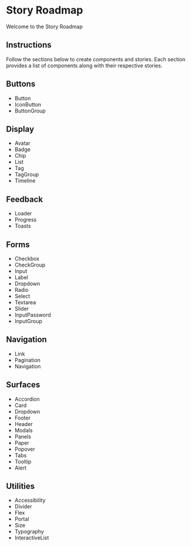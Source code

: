 # Story Roadmap

Welcome to the Story Roadmap 

## Instructions

Follow the sections below to create components and stories. Each section provides a list of components along with their respective stories.

## Buttons

- Button
- IconButton
- ButtonGroup

## Display

- Avatar
- Badge
- Chip
- List
- Tag
- TagGroup
- Timeline

## Feedback

- Loader
- Progress
- Toasts

## Forms

- Checkbox
- CheckGroup
- Input
- Label
- Dropdown
- Radio
- Select
- Textarea
- Slider
- InputPassword
- InputGroup

## Navigation

- Link
- Pagination
- Navigation

## Surfaces

- Accordion
- Card
- Dropdown
- Footer
- Header
- Modals
- Panels
- Paper
- Popover
- Tabs
- Tooltip
- Alert

## Utilities

- Accessibility
- Divider
- Flex
- Portal
- Size
- Typography
- InteractiveList

